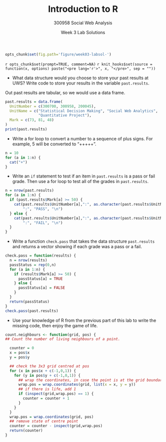 % Introduction to R
% 300958 Social Web Analysis 
% Week 3 Lab Solutions

```r
opts_chunk$set(fig.path='figure/week03-labsol-')
```

`r opts_chunk$set(prompt=TRUE, comment=NA)`
`r knit_hooks$set(source = function(x, options) paste("<pre lang='r'>", x, "</pre>", sep = ""))`


- What data structure would you choose to store your past results at
UWS? Write code to store your results in the variable `past.results`.

Out past results are tabular, so we would use a data frame.

```r
past.results = data.frame(
  UnitNumber = c(300700, 300958, 200045),
  UnitName = c("Statistical Decision Making", "Social Web Analytics", 
               "Quantitative Project"),
  Mark = c(73, 81, 48)
)
print(past.results)
```

- Write a for loop to convert a number to a sequence of plus signs. For
example, 5 will be converted to "+++++".

```r
n = 10
for (a in 1:n) {
  cat("+")
}
```


- Write an `if` statement to test if an item in `past.results` is a pass
or fail grade.  Then use a for loop to test all of the grades in
`past.results`.

```r
n = nrow(past.results)
for (a in 1:n) {
  if (past.results$Mark[a] >= 50) {
    cat(past.results$UnitNumber[a],":", as.character(past.results$UnitName[a]), 
        ":", "PASS", "\n")
  } else {
    cat(past.results$UnitNumber[a],":", as.character(past.results$UnitName[a]), 
        ":", "FAIL", "\n")
  }
}
```

- Write a function `check.pass` that takes the data structure
`past.results` and returns a vector showing if each grade was a pass
or a fail.

```r
check.pass = function(results) {
  n = nrow(results)
  passStatus = rep(0,n)
  for (a in 1:n) {
    if (results$Mark[a] >= 50) {
	  passStatus[a] = TRUE
    } else {
	  passStatus[a] = FALSE
	}
  }
  return(passStatus)
}
check.pass(past.results)
```


- Use your knowledge of R from the previous part of this lab to write
the missing code, then enjoy the game of life.  

```r
count.neighbours <- function(grid, pos) {
## Count the number of living neighbours of a point.

  counter = 0
  x = pos$x
  y = pos$y

  ## check the 3x3 grid centred at pos
  for (x in pos$x + c(-1,0,1)) {
    for (y in pos$y + c(-1,0,1)) {
      ## wrap the coordinates, in case the point is at the grid boundary
      wrap.pos = wrap.coordinates(grid, list(x = x, y = y))
      ## if there is life, add 1
      if (inspect(grid,wrap.pos) == 1) {
        counter = counter + 1
      }
    }
  }
  wrap.pos = wrap.coordinates(grid, pos)
  ## remove state of centre point
  counter = counter - inspect(grid,wrap.pos)
  return(counter)
}
```

